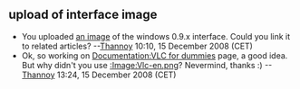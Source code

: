 == upload of interface image ==

* You uploaded [[:Image:Interface.png|an image]] of the windows 0.9.x interface. Could you link it to related articles? --[[User:Thannoy|Thannoy]] 10:10, 15 December 2008 (CET)
* Ok, so working on [[Documentation:VLC for dummies]] page, a good idea. But why didn't you use [[:Image:Vlc-en.png]]? Nevermind, thanks :) --[[User:Thannoy|Thannoy]] 13:24, 15 December 2008 (CET)